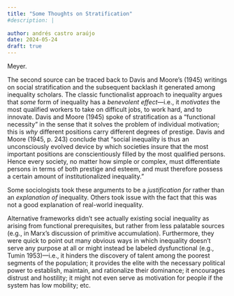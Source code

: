 ```yaml
---
title: "Some Thoughts on Stratification"
#description: |
  
author: andrés castro araújo
date: 2024-05-24
draft: true
---
```


Meyer.

The second source can be traced back to Davis and Moore’s (1945) writings on social stratification and the subsequent backlash it generated among inequality scholars. The classic functionalist approach to inequality argues that *some* form of inequality has a *benevolent effect*—i.e., it *motivates* the most qualified workers to take on difficult jobs, to work hard, and to innovate. Davis and Moore (1945) spoke of stratification as a “functional necessity” in the sense that it solves the problem of individual motivation; this is *why* different positions carry different degrees of prestige. Davis and Moore (1945, p. 243) conclude that “social inequality is thus an unconsciously evolved device by which societies insure that the most important positions are conscientiously filled by the most qualified persons. Hence every society, no matter how simple or complex, must differentiate persons in terms of both prestige and esteem, and must therefore possess a certain amount of institutionalized inequality.” 

Some sociologists took these arguments to be a *justification for* rather than an *explanation of* inequality. Others took issue with the fact that this was not a good explanation of real-world inequality.

Alternative frameworks didn’t see actually existing social inequality as arising from functional prerequisites, but rather from less palatable sources (e.g., in Marx’s discussion of primitive accumulation). Furthermore, they were quick to point out many obvious ways in which inequality doesn’t serve any purpose at all or might instead be labeled dysfunctional (e.g., Tumin 1953)—i.e., it hinders the discovery of talent among the poorest segments of the population; it provides the elite with the necessary political power to establish, maintain, and rationalize their dominance; it encourages distrust and hostility; it might not even serve as motivation for people if the system has low mobility; etc.
